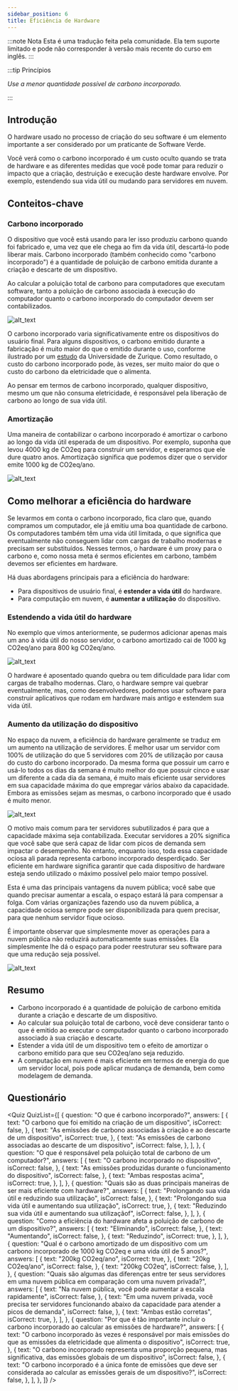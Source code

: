 ```yaml
---
sidebar_position: 6
title: Eficiência de Hardware
---
```



:::note Nota
Esta é uma tradução feita pela comunidade. Ela tem suporte limitado e pode não corresponder à versão mais recente do curso em inglês.
:::

:::tip Princípios

_Use a menor quantidade possível de carbono incorporado._

:::

## Introdução

O hardware usado no processo de criação do seu software é um elemento importante a ser considerado por um praticante de Software Verde.

Você verá como o carbono incorporado é um custo oculto quando se trata de hardware e as diferentes medidas que você pode tomar para reduzir o impacto que a criação, destruição e execução deste hardware envolve. Por exemplo, estendendo sua vida útil ou mudando para servidores em nuvem.

## Conteitos-chave

### Carbono incorporado

O dispositivo que você está usando para ler isso produziu carbono quando foi fabricado e, uma vez que ele chega ao fim da vida útil, descartá-lo pode liberar mais. Carbono incorporado (também conhecido como "carbono incorporado") é a quantidade de poluição de carbono emitida durante a criação e descarte de um dispositivo.

Ao calcular a poluição total de carbono para computadores que executam software, tanto a poluição de carbono associada à execução do computador quanto o carbono incorporado do computador devem ser contabilizados.

![alt_text](./images/17_embodioed_carbon.png "image_tooltip")

O carbono incorporado varia significativamente entre os dispositivos do usuário final. Para alguns dispositivos, o carbono emitido durante a fabricação é muito maior do que o emitido durante o uso, conforme ilustrado por um [estudo](https://www.ifi.uzh.ch/dam/jcr:fa4e956e-7a53-4038-98a5-00e09e2f4303/Study_Digitalization_Climate_Protection_Summary_Oct2017.pdf) da Universidade de Zurique. Como resultado, o custo do carbono incorporado pode, às vezes, ser muito maior do que o custo do carbono da eletricidade que o alimenta.

Ao pensar em termos de carbono incorporado, qualquer dispositivo, mesmo um que não consuma eletricidade, é responsável pela liberação de carbono ao longo de sua vida útil.

### Amortização

Uma maneira de contabilizar o carbono incorporado é amortizar o carbono ao longo da vida útil esperada de um dispositivo. Por exemplo, suponha que levou 4000 kg de CO2eq para construir um servidor, e esperamos que ele dure quatro anos. Amortização significa que podemos dizer que o servidor emite 1000 kg de CO2eq/ano.

![alt_text](./images/18_amortization.png "image_tooltip")

## Como melhorar a eficiência do hardware

Se levarmos em conta o carbono incorporado, fica claro que, quando compramos um computador, ele já emitiu uma boa quantidade de carbono. Os computadores também têm uma vida útil limitada, o que significa que eventualmente não conseguem lidar com cargas de trabalho modernas e precisam ser substituídos. Nesses termos, o hardware é um proxy para o carbono e, como nossa meta é sermos eficientes em carbono, também devemos ser eficientes em hardware.

Há duas abordagens principais para a eficiência do hardware:

- Para dispositivos de usuário final, é **estender a vida útil** do hardware.
- Para computação em nuvem, é **aumentar a utilização** do dispositivo.

### Estendendo a vida útil do hardware

No exemplo que vimos anteriormente, se pudermos adicionar apenas mais um ano à vida útil do nosso servidor, o carbono amortizado cai de 1000 kg CO2eq/ano para 800 kg CO2eq/ano.

![alt_text](./images/19_lifespan.png "image_tooltip")

O hardware é aposentado quando quebra ou tem dificuldade para lidar com cargas de trabalho modernas. Claro, o hardware sempre vai quebrar eventualmente, mas, como desenvolvedores, podemos usar software para construir aplicativos que rodam em hardware mais antigo e estendem sua vida útil.

### Aumento da utilização do dispositivo

No espaço da nuvem, a eficiência do hardware geralmente se traduz em um aumento na utilização de servidores. É melhor usar um servidor com 100% de utilização do que 5 servidores com 20% de utilização por causa do custo do carbono incorporado. Da mesma forma que possuir um carro e usá-lo todos os dias da semana é muito melhor do que possuir cinco e usar um diferente a cada dia da semana, é muito mais eficiente usar servidores em sua capacidade máxima do que empregar vários abaixo da capacidade. Embora as emissões sejam as mesmas, o carbono incorporado que é usado é muito menor.

![alt_text](./images/20_increasing_utilization.png "image_tooltip")

O motivo mais comum para ter servidores subutilizados é para que a capacidade máxima seja contabilizada. Executar servidores a 20% significa que você sabe que será capaz de lidar com picos de demanda sem impactar o desempenho. No entanto, enquanto isso, toda essa capacidade ociosa ali parada representa carbono incorporado desperdiçado. Ser eficiente em hardware significa garantir que cada dispositivo de hardware esteja sendo utilizado o máximo possível pelo maior tempo possível.

Esta é uma das principais vantagens da nuvem pública; você sabe que quando precisar aumentar a escala, o espaço estará lá para compensar a folga. Com várias organizações fazendo uso da nuvem pública, a capacidade ociosa sempre pode ser disponibilizada para quem precisar, para que nenhum servidor fique ocioso.

É importante observar que simplesmente mover as operações para a nuvem pública não reduzirá automaticamente suas emissões. Ela simplesmente lhe dá o espaço para poder reestruturar seu software para que uma redução seja possível.

![alt_text](./images/21_private_vs_public_cloud.png "image_tooltip")

## Resumo

- Carbono incorporado é a quantidade de poluição de carbono emitida durante a criação e descarte de um dispositivo.
- Ao calcular sua poluição total de carbono, você deve considerar tanto o que é emitido ao executar o computador quanto o carbono incorporado associado à sua criação e descarte.
- Estender a vida útil de um dispositivo tem o efeito de amortizar o carbono emitido para que seu CO2eq/ano seja reduzido.
- A computação em nuvem é mais eficiente em termos de energia do que um servidor local, pois pode aplicar mudança de demanda, bem como modelagem de demanda.

## Questionário

<Quiz
  QuizList={[
    {
      question: "O que é carbono incorporado?",
      answers: [
        {
          text: "O carbono que foi emitido na criação de um dispositivo",
          isCorrect: false,
        },
        {
          text: "As emissões de carbono associadas à criação e ao descarte de um dispositivo",
          isCorrect: true,
        },
        {
          text: "As emissões de carbono associadas ao descarte de um dispositivo",
          isCorrect: false,
        },
      ],
    },
    {
      question: "O que é responsável pela poluição total de carbono de um computador?",
      answers: [
        {
          text: "O carbono incorporado no dispositivo",
          isCorrect: false,
        },
        {
          text: "As emissões produzidas durante o funcionamento do dispositivo",
          isCorrect: false,
        },
        {
          text: "Ambas respostas acima",
          isCorrect: true,
        },
      ],
    },
    {
      question:
        "Quais são as duas principais maneiras de ser mais eficiente com hardware?",
      answers: [
        {
          text: "Prolongando sua vida útil e reduzindo sua utilização",
          isCorrect: false,
        },
        {
          text: "Prolongando sua vida útil e aumentando sua utilização",
          isCorrect: true,
        },
        {
          text: "Reduzindo sua vida útil e aumentando sua utilizaçãof",
          isCorrect: false,
        },
      ],
    },
    {
      question:
        "Como a eficiência do hardware afeta a poluição de carbono de um dispositivo?",
      answers: [
        {
          text: "Eliminando",
          isCorrect: false,
        },
        {
          text: "Aumentando",
          isCorrect: false,
        },
        {
          text: "Reduzindo",
          isCorrect: true,
        },
      ],
    },
    {
      question:
        "Qual é o carbono amortizado de um dispositivo com um carbono incorporado de 1000 kg CO2eq e uma vida útil de 5 anos?",
      answers: [
        {
          text: "200kg CO2eq/ano",
          isCorrect: true,
        },
        {
          text: "20kg CO2eq/ano",
          isCorrect: false,
        },
        {
          text: "200kg CO2eq",
          isCorrect: false,
        },
      ],
    },
    {
      question:
        "Quais são algumas das diferenças entre ter seus servidores em uma nuvem pública em comparação com uma nuvem privada?",
      answers: [
        {
          text: "Na nuvem pública, você pode aumentar a escala rapidamente",
          isCorrect: false,
        },
        {
          text: "Em uma nuvem privada, você precisa ter servidores funcionando abaixo da capacidade para atender a picos de demanda",
          isCorrect: false,
        },
        {
          text: "Ambas estão corretas",
          isCorrect: true,
        },
      ],
    },
    {
      question:
        "Por que é tão importante incluir o carbono incorporado ao calcular as emissões de hardware?",
      answers: [
        {
          text: "O carbono incorporado às vezes é responsável por mais emissões do que as emissões da eletricidade que alimenta o dispositivo",
          isCorrect: true,
        },
        {
          text: "O carbono incorporado representa uma proporção pequena, mas significativa, das emissões globais de um dispositivo",
          isCorrect: false,
        },
        {
          text: "O carbono incorporado é a única fonte de emissões que deve ser considerada ao calcular as emissões gerais de um dispositivo?",
          isCorrect: false,
        },
      ],
    },
  ]}
/>
